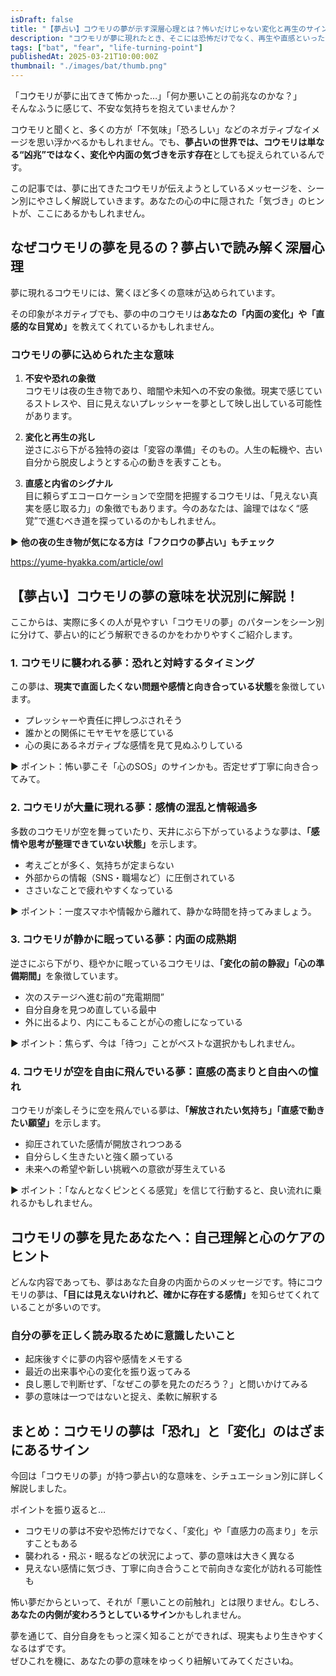 ```yaml
---
isDraft: false
title: "【夢占い】コウモリの夢が示す深層心理とは？怖いだけじゃない変化と再生のサイン"
description: "コウモリが夢に現れたとき、そこには恐怖だけでなく、再生や直感といった深い意味が秘められていることも。状況別に詳しく解説します。"
tags: ["bat", "fear", "life-turning-point"]
publishedAt: 2025-03-21T10:00:00Z
thumbnail: "./images/bat/thumb.png"
---
```


「コウモリが夢に出てきて怖かった…」「何か悪いことの前兆なのかな？」  
そんなふうに感じて、不安な気持ちを抱えていませんか？

コウモリと聞くと、多くの方が「不気味」「恐ろしい」などのネガティブなイメージを思い浮かべるかもしれません。でも、<strong>夢占いの世界では、コウモリは単なる“凶兆”ではなく、変化や内面の気づきを示す存在</strong>としても捉えられているんです。

この記事では、夢に出てきたコウモリが伝えようとしているメッセージを、シーン別にやさしく解説していきます。あなたの心の中に隠された「気づき」のヒントが、ここにあるかもしれません。

<TableOfContents />

<AdUnit />

## なぜコウモリの夢を見るの？夢占いで読み解く深層心理

夢に現れるコウモリには、驚くほど多くの意味が込められています。

その印象がネガティブでも、夢の中のコウモリは<strong>あなたの「内面の変化」や「直感的な目覚め」</strong>を教えてくれているかもしれません。

### コウモリの夢に込められた主な意味

1. <strong>不安や恐れの象徴</strong>
   <br />
   コウモリは夜の生き物であり、暗闇や未知への不安の象徴。現実で感じているストレスや、目に見えないプレッシャーを夢として映し出している可能性があります。

2. <strong>変化と再生の兆し</strong>
   <br />
   逆さにぶら下がる独特の姿は「変容の準備」そのもの。人生の転機や、古い自分から脱皮しようとする心の動きを表すことも。

3. <strong>直感と内省のシグナル</strong>
   <br />
   目に頼らずエコーロケーションで空間を把握するコウモリは、「見えない真実を感じ取る力」の象徴でもあります。今のあなたは、論理ではなく“感覚”で進むべき道を探っているのかもしれません。

▶︎ <strong>他の夜の生き物が気になる方は「フクロウの夢占い」もチェック</strong>

https://yume-hyakka.com/article/owl

<AdUnit />

## 【夢占い】コウモリの夢の意味を状況別に解説！

ここからは、実際に多くの人が見やすい「コウモリの夢」のパターンをシーン別に分けて、夢占い的にどう解釈できるのかをわかりやすくご紹介します。

### 1. コウモリに襲われる夢：恐れと対峙するタイミング

この夢は、<strong>現実で直面したくない問題や感情と向き合っている状態</strong>を象徴しています。

- プレッシャーや責任に押しつぶされそう
- 誰かとの関係にモヤモヤを感じている
- 心の奥にあるネガティブな感情を見て見ぬふりしている

▶︎ ポイント：怖い夢こそ「心のSOS」のサインかも。否定せず丁寧に向き合ってみて。

### 2. コウモリが大量に現れる夢：感情の混乱と情報過多

多数のコウモリが空を舞っていたり、天井にぶら下がっているような夢は、<strong>「感情や思考が整理できていない状態」</strong>を示します。

- 考えごとが多く、気持ちが定まらない
- 外部からの情報（SNS・職場など）に圧倒されている
- ささいなことで疲れやすくなっている

▶︎ ポイント：一度スマホや情報から離れて、静かな時間を持ってみましょう。

### 3. コウモリが静かに眠っている夢：内面の成熟期

逆さにぶら下がり、穏やかに眠っているコウモリは、<strong>「変化の前の静寂」「心の準備期間」</strong>を象徴しています。

- 次のステージへ進む前の“充電期間”
- 自分自身を見つめ直している最中
- 外に出るより、内にこもることが心の癒しになっている

▶︎ ポイント：焦らず、今は「待つ」ことがベストな選択かもしれません。

### 4. コウモリが空を自由に飛んでいる夢：直感の高まりと自由への憧れ

コウモリが楽しそうに空を飛んでいる夢は、<strong>「解放されたい気持ち」「直感で動きたい願望」</strong>を示します。

- 抑圧されていた感情が開放されつつある
- 自分らしく生きたいと強く願っている
- 未来への希望や新しい挑戦への意欲が芽生えている

▶︎ ポイント：「なんとなくピンとくる感覚」を信じて行動すると、良い流れに乗れるかもしれません。

<AdUnit />

## コウモリの夢を見たあなたへ：自己理解と心のケアのヒント

どんな内容であっても、夢はあなた自身の内面からのメッセージです。特にコウモリの夢は、<strong>「目には見えないけれど、確かに存在する感情」</strong>を知らせてくれていることが多いのです。

### 自分の夢を正しく読み取るために意識したいこと

- 起床後すぐに夢の内容や感情をメモする
- 最近の出来事や心の変化を振り返ってみる
- 良し悪しで判断せず、「なぜこの夢を見たのだろう？」と問いかけてみる
- 夢の意味は一つではないと捉え、柔軟に解釈する

<AdUnit />

## まとめ：コウモリの夢は「恐れ」と「変化」のはざまにあるサイン

今回は「コウモリの夢」が持つ夢占い的な意味を、シチュエーション別に詳しく解説しました。

ポイントを振り返ると…

- コウモリの夢は不安や恐怖だけでなく、「変化」や「直感力の高まり」を示すこともある
- 襲われる・飛ぶ・眠るなどの状況によって、夢の意味は大きく異なる
- 見えない感情に気づき、丁寧に向き合うことで前向きな変化が訪れる可能性も

怖い夢だからといって、それが「悪いことの前触れ」とは限りません。むしろ、<strong>あなたの内側が変わろうとしているサイン</strong>かもしれません。

夢を通じて、自分自身をもっと深く知ることができれば、現実もより生きやすくなるはずです。  
ぜひこれを機に、あなたの夢の意味をゆっくり紐解いてみてくださいね。
